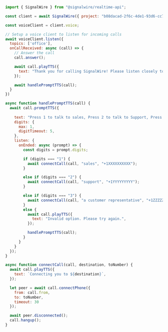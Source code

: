 ```js
import { SignalWire } from "@signalwire/realtime-api";

const client = await SignalWire({ project: "b08dacad-2f6c-4de1-93d6-cc732e0c69c5", token: "PT16d2254f1cf1be0766881a2043afe8ef9e2fc8e8f739750b" })

const voiceClient = client.voice;

// Setup a voice client to listen for incoming calls
await voiceClient.listen({
  topics: ['office'],
  onCallReceived: async (call) => {
    // Answer the call
    call.answer();

    await call.playTTS({
      text: "Thank you for calling SignalWire! Please listen closely to the options in order to direct your call.",
    });

    await handlePromptTTS(call);
  }
})

async function handlePromptTTS(call) {
  await call.promptTTS({
    
    text: "Press 1 to talk to sales, Press 2 to talk to Support, Press 3 to talk to a Customer Representative",
    digits: {
      max: 1,
      digitTimeout: 5,
    },
    listen: {
      onEnded: async (prompt) => {
        const digits = prompt.digits;

        if (digits === "1") {
          await connectCall(call, "sales", "+1XXXXXXXXXX");
        }

        else if (digits === "2") {
          await connectCall(call, "support", "+1YYYYYYYYY");
        }

        else if (digits === "3") {
          await connectCall(call, "a customer representative", "+1ZZZZZZZZZZ");
        }
        else {
          await call.playTTS({
            text: "Invalid option. Please try again.",
          });

          handlePromptTTS(call);
        }
      }
    }
  });
}

async function connectCall(call, destination, toNumber) {
  await call.playTTS({
    text: `Connecting you to ${destination}`,
  });

  let peer = await call.connectPhone({
    from: call.from,
    to: toNumber,
    timeout: 30
  });

  await peer.disconnected();
  call.hangup();
}
```